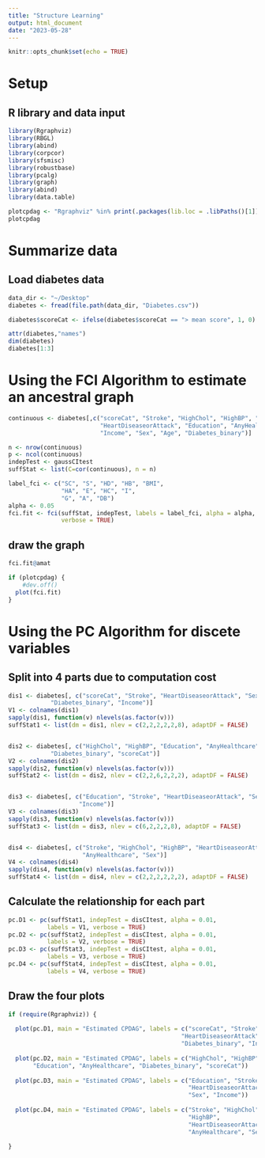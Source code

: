 ```yaml
---
title: "Structure Learning"
output: html_document
date: "2023-05-28"
---
```


```r
knitr::opts_chunk$set(echo = TRUE)
```

# Setup

## R library and data input

```r
library(Rgraphviz)
library(RBGL)
library(abind)
library(corpcor)
library(sfsmisc)
library(robustbase)
library(pcalg)
library(graph)
library(abind)
library(data.table)

plotcpdag <- "Rgraphviz" %in% print(.packages(lib.loc = .libPaths()[1])) 
plotcpdag 
```


# Summarize data

## Load diabetes data

```r
data_dir <- "~/Desktop"
diabetes <- fread(file.path(data_dir, "Diabetes.csv"))

diabetes$scoreCat <- ifelse(diabetes$scoreCat == "> mean score", 1, 0)

attr(diabetes,"names")
dim(diabetes)
diabetes[1:3]
```

# Using the FCI Algorithm to estimate an ancestral graph

```r
continuous <- diabetes[,c("scoreCat", "Stroke", "HighChol", "HighBP", "BMI", 
                          "HeartDiseaseorAttack", "Education", "AnyHealthcare", 
                          "Income", "Sex", "Age", "Diabetes_binary")]

n <- nrow(continuous)
p <- ncol(continuous)
indepTest <- gaussCItest
suffStat <- list(C=cor(continuous), n = n)

label_fci <- c("SC", "S", "HD", "HB", "BMI", 
               "HA", "E", "HC", "I", 
               "G", "A", "DB")
alpha <- 0.05
fci.fit <- fci(suffStat, indepTest, labels = label_fci, alpha = alpha, 
               verbose = TRUE)
```

## draw the graph

```r
fci.fit@amat

if (plotcpdag) {
	#dev.off()
  plot(fci.fit)
}
```

# Using the PC Algorithm for discete variables

## Split into 4 parts due to computation cost

```r
dis1 <- diabetes[, c("scoreCat", "Stroke", "HeartDiseaseorAttack", "Sex", 
            "Diabetes_binary", "Income")]
V1 <- colnames(dis1)
sapply(dis1, function(v) nlevels(as.factor(v)))
suffStat1 <- list(dm = dis1, nlev = c(2,2,2,2,2,8), adaptDF = FALSE)


dis2 <- diabetes[, c("HighChol", "HighBP", "Education", "AnyHealthcare", 
            "Diabetes_binary", "scoreCat")]
V2 <- colnames(dis2)
sapply(dis2, function(v) nlevels(as.factor(v)))
suffStat2 <- list(dm = dis2, nlev = c(2,2,6,2,2,2), adaptDF = FALSE)


dis3 <- diabetes[, c("Education", "Stroke", "HeartDiseaseorAttack", "Sex", 
                    "Income")]
V3 <- colnames(dis3)
sapply(dis3, function(v) nlevels(as.factor(v)))
suffStat3 <- list(dm = dis3, nlev = c(6,2,2,2,8), adaptDF = FALSE)


dis4 <- diabetes[, c("Stroke", "HighChol", "HighBP", "HeartDiseaseorAttack", 
                     "AnyHealthcare", "Sex")]
V4 <- colnames(dis4)
sapply(dis4, function(v) nlevels(as.factor(v)))
suffStat4 <- list(dm = dis4, nlev = c(2,2,2,2,2,2), adaptDF = FALSE)
```


## Calculate the relationship for each part

```r
pc.D1 <- pc(suffStat1, indepTest = disCItest, alpha = 0.01, 
           labels = V1, verbose = TRUE)
pc.D2 <- pc(suffStat2, indepTest = disCItest, alpha = 0.01, 
           labels = V2, verbose = TRUE)
pc.D3 <- pc(suffStat3, indepTest = disCItest, alpha = 0.01, 
           labels = V3, verbose = TRUE)
pc.D4 <- pc(suffStat4, indepTest = disCItest, alpha = 0.01, 
           labels = V4, verbose = TRUE)
```

## Draw the four plots

```r
if (require(Rgraphviz)) {
  
  plot(pc.D1, main = "Estimated CPDAG", labels = c("scoreCat", "Stroke", 
                                                 "HeartDiseaseorAttack", "Sex", 
                                                 "Diabetes_binary", "Income"))
  
  plot(pc.D2, main = "Estimated CPDAG", labels = c("HighChol", "HighBP", 
       "Education", "AnyHealthcare", "Diabetes_binary", "scoreCat"))
  
  plot(pc.D3, main = "Estimated CPDAG", labels = c("Education", "Stroke", 
                                                   "HeartDiseaseorAttack", 
                                                   "Sex", "Income"))
  
  plot(pc.D4, main = "Estimated CPDAG", labels = c("Stroke", "HighChol", 
                                                   "HighBP", 
                                                   "HeartDiseaseorAttack", 
                                                   "AnyHealthcare", "Sex"))
  
}
```



